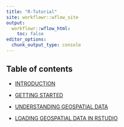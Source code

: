 ```yaml
---
title: "R-Tutorial"
site: workflowr::wflow_site
output:
  workflowr::wflow_html:
    toc: false
editor_options:
  chunk_output_type: console
---
```


## Table of contents

- [INTRODUCTION](Introduction.html)

- [GETTING STARTED](Getting_Started.html)

- [UNDERSTANDING GEOSPATIAL DATA](Understanding_Geospatial_Data.html)

- [LOADING GEOSPATIAL DATA IN RSTUDIO](Loading_Geospatial_Data_in_RStudio.html)
